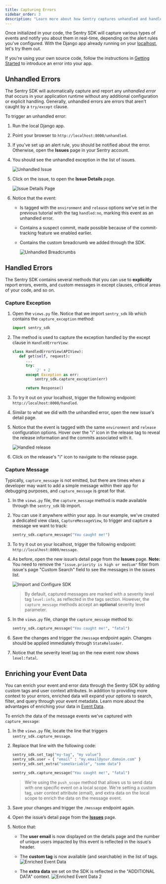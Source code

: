 ```yaml
---
title: Capturing Errors
sidebar_order: 3
description: "Learn more about how Sentry captures unhandled and handled errors and how you can enrich your event data."
---
```


Once initialized in your code, the Sentry SDK will capture various types of events and notify you about them in real-time, depending on the alert rules you've configured. With the Django app already running on your [localhost](http://localhost:8000/), let's try them out.

<Note>

If you're using your own source code, follow the instructions in [Getting Started](/platforms/python/integrations/django/) to introduce an error into your app.

</Note>

## Unhandled Errors

The Sentry SDK will automatically capture and report any _unhandled error_ that occurs in your application runtime without any additional configuration or explicit handling. Generally, unhandled errors are errors that aren't caught by a `try/except` clause.

To trigger an unhandled error:

1. Run the local Django app.

2. Point your browser to `http://localhost:8000/unhandled`.

2. If you've set up an alert rule, you should be notified about the error. Otherwise, open the **Issues** page in your Sentry account.

3. You should see the unhandled exception in the list of issues.

   ![Unhandled Issue](./img/unhandled_issue.png)

4. Click on the issue, to open the **Issue Details** page.

   ![Issue Details Page](./img/error_with_all_tags.png)

5. Notice that the event:

   - Is tagged with the `environment` and `release` options we've set in the previous tutorial with the tag `handled:no`, marking this event as an unhandled error.
   - Contains a suspect commit, made possible because of the commit-tracking feature we enabled earlier.
   - Contains the custom breadcrumb we added through the SDK.

     ![Unhandled Breadcrumbs](./img/unhandled_issue_breadcrumbs.png)

## Handled Errors

The Sentry SDK contains several methods that you can use to **explicitly** report errors, events, and custom messages in except clauses, critical areas of your code, and so on.

### Capture Exception

1. Open the `views.py` file. Notice that we import `sentry_sdk` lib which contains the `capture_exception` method:

   ```python {filename: myapp/views.py}
   import sentry_sdk
   ```

2. The method is used to capture the exception handled by the except clause in `HandledErrorView`:

   ```python {filename: myapp/views.py}
   class HandledErrorView(APIView):
      def get(self, request):
         ...
         try:
             '2' + 2
         except Exception as err:
             sentry_sdk.capture_exception(err)

         return Response()
   ```

3. To try it out on your localhost, trigger the following endpoint: `http://localhost:8000/handled`.

4. Similar to what we did with the unhandled error, open the new issue's detail page.

5. Notice that the event is tagged with the same `environment` and `release` configuration options. Hover over the "i" icon in the release tag to reveal the release information and the commits associated with it.

   ![Handled release](./img/handled_release.png)

6. Click on the release's "i" icon to navigate to the release page.

### Capture Message

Typically, `capture_message` is not emitted, but there are times when a developer may want to add a simple message within their app for debugging purposes, and `capture_message` is great for that.

1. In the `views.py` file, the `capture_message` method is made available through the `sentry_sdk` lib import.

2. You can use it anywhere within your app. In our example, we've created a dedicated view class, `CaptureMessageView`, to trigger and capture a message we want to track:

   ```python {filename: myapp/views.py}
   sentry_sdk.capture_message("You caught me!")
   ```

3. To try it out on your localhost, trigger the following endpoint: `http://localhost:8000/message`.

4. As before, open the new issue’s detail page from the **Issues** page.
   <Alert level="info">
   **Note:** You need to remove the `"issue.priority is high or medium"` filter from issue's page "Custom Search" field to see the messages in the issues list.
   </Alert>


   ![Import and Configure SDK](./img/capture_message.png)

   > By default, captured messages are marked with a severity level tag `level:info`, as reflected in the tags section. However, the `capture_message` methods accept an **optional** severity level parameter.

5. In the `views.py` file, change the `capture_message` method to:

   ```python {filename: myapp/views.py}
   sentry_sdk.capture_message("You caught me!", "fatal")
   ```

6. Save the changes and trigger the `/message` endpoint again. Changes should be applied immediately through `StateReloader`.

7. Notice that the severity level tag on the new event now shows `level:fatal`.

## Enriching your Event Data

You can enrich your event and error data through the Sentry SDK by adding custom tags and user context attributes. In addition to providing more context to your errors, enriched data will expand your options to search, filter, and query through your event metadata. Learn more about the advantages of enriching your data in [Event Data](/product/sentry-basics/enrich-data/).

To enrich the data of the message events we've captured with `capture_message`:

1. In the `views.py` file, locate the line that triggers `sentry_sdk.capture_message`.

2. Replace that line with the following code:

   ```python {filename: myapp/views.py}
   sentry_sdk.set_tag("my-tag", "my value")
   sentry_sdk.user = { "email" : "my.email@your.domain.com" }
   sentry_sdk.set_extra("someVariable", "some data")

   sentry_sdk.capture_message("You caught me!", "fatal")
   ```

   > We're using the `push_scope` method that allows us to send data with one specific event on a local scope. We're setting a custom tag, user context attribute (email), and extra data on the local scope to enrich the data on the message event.

3. Save your changes and trigger the `/message` endpoint again.

4. Open the issue’s detail page from the [**Issues**](https://sentry.io/orgredirect/organizations/:orgslug/issues/) page.

5. Notice that:

   - The **user email** is now displayed on the details page and the number of unique users impacted by this event is reflected in the issue's header.
   - The **custom tag** is now available (and searchable) in the list of tags.
     ![Enriched Event Data](./img/enriched_data_1.png)

   - The **extra data** we set on the SDK is reflected in the "ADDITIONAL DATA" context.
     ![Enriched Event Data 2](./img/enriched_data_2.png)
